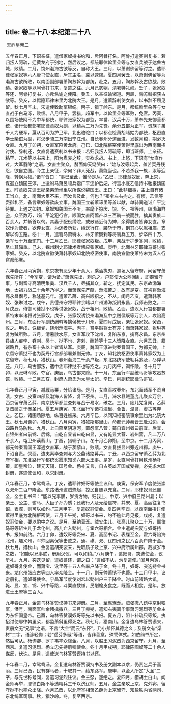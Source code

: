 ```yaml
---
---
---
```

title: 卷二十八·本纪第二十八
---

 天祚皇帝二

五年春正月，下诏亲征，遣僧家奴持书约和，斥阿骨打名。阿骨打遣赛剌复书：若归叛人阿疏，迁黄龙府于别地，然后议之。都统耶律斡里朵等与女直兵战于达鲁古城，败绩。二月，饶州渤海古欲等反，自称大王。三月，以萧谢佛留等讨之。遣耶律张家奴等六人赍书使女直，斥其主名，冀以速降。夏四月癸丑，以萧谢佛留等为渤海古欲所败，以南面副部署萧陶苏斡为都统，赴之。五月，陶苏斡及古欲战，败绩。张家奴等以阿骨打书来，复遣之往。六月己亥朔，清暑特礼岭。壬子，张家奴等还，阿骨打复书，亦斥名谕之使降。癸丑，以亲征谕诸道。丙辰，陶苏斡招获古欲等。癸亥，以惕隐耶律末里为北院大王。是月，遣萧辞剌使女直，以书辞不屈见留。秋七月辛未，宋遣使致助军银绢。丙子，猎于岭东。是月，都统斡里朵等与女直战于白马泺，败绩。八月甲子，罢猎，趋军中。以斡里朵等军败，免官。丙寅，以围场使阿不为中军都统，耶律张家奴为都监，率番、汉兵十万，萧奉先充御营都统，诸行营都部署耶律章奴为副，以精兵二万为先锋。余分五部为正军，贵族子弟千人为硬军，扈从百司为护卫军，北出骆驼口；以都点检萧胡睹姑为都统，枢密直学士柴谊为副，将汉步骑三万南出宁江州。自长春州分道而进，发数月粮，期必灭女直。九月丁卯朔，女直军陷黄龙府。己巳，知北院枢密使萧得里底出为西南面招讨使。辞剌还，女直复遣赛剌以书来报：若归我叛人阿疏等，即当班师。上亲征。粘罕、兀术等以书来上，阳为卑哀之辞，实欲求战。书上，上怒，下诏有“女直作过，大军翦除”之语。女直主聚众，剺面仰天恸哭曰：“始与汝等起兵，盖苦契丹残忍，欲自立国。今主上亲征，奈何？非人死战，莫能当也。不若杀我一族，汝等迎降，转祸为福。”诸军皆曰：“事已至此，惟命是从。”乙巳，耶律章奴反，奔上京，谋迎立魏国王淳。上遣驸马萧昱领兵诣广平淀护后妃，行宫小底乙信持书驰报魏国王。时章奴先遣王妃亲弟萧谛里以所谋说魏国王。王曰：“此非细事，主上自有诸王当立，北、南面大臣不来，而汝言及此，何也？”密令左右拘之。有顷，乙信等赍御札至，备言章奴等欲废立事。魏国王立斩萧谛里等首以献，单骑间道诣广平淀待罪。上遇之如初。章奴知魏国王不听，率麾下掠庆、饶、怀、祖等州，结渤海群盗，众至数万，趋广平淀犯行宫。顺国女直阿鹘产以三百骑一战而胜，擒其贵族二百余人，并斩首以徇。其妻子配役绣院，或散诸近侍为婢，余得脱者皆奔女直。章奴诈为使者，欲奔女直，为逻者所获，缚送行在，腰斩于市，剖其心以献祖庙，支解以徇五路。冬十一月，遣驸马萧特末、林牙萧察剌等将骑兵五万、步卒四十万、亲军七十万至驼门。十二月乙巳，耶律张家奴叛。戊申，亲战于护步答冈，败绩，尽亡其辎重。己未，锦州刺史耶律术者叛应张家奴。庚申，北面林牙耶律马哥讨张家奴。癸亥，以北院宣徽使萧韩家奴知北院枢密使事，南院宣徽使萧特末为汉人行宫都部署。

六年春正月丙寅朔，东京夜有恶少年十余人，乘酒执刃，逾垣入留守府，问留守萧保先所在：“今军变，请为备。”萧保先出，刺杀之。户部使大公鼎闻乱，即摄留守事，与副留守高清明集奚、汉兵千人，尽捕其众，斩之，抚定其民。东京故渤海地，太祖力战二十余年乃得之。而萧保先严酷，渤海苦之，故有是变。其裨将渤海高永昌僣号，称隆基元年。遣萧乙薛、高兴顺招之，不从。闰月乙亥，遣萧韩家奴、张琳讨之。戊午，贵德州守将耶律余睹以广州渤海叛附永昌，我师击败之。二月戊辰，侍御司徒挞不也等讨张家奴，战于祖州，败绩。乙酉，遣汉人行宫都部署萧特末率诸将讨张家奴。戊子，张家奴诱饶州渤海及中京贼侯既等万余人，攻陷高州。三月，东面行军副统酬斡等擒侯概于川州。夏四月戊辰，亲征张家奴。癸酉，败之。甲戌，诛叛党，饶州渤海平。丙子，赏平贼将士有差；而萧韩家奴、张琳等复为贼所败。五月，清暑散水原。女直军攻下沈州，复陷东京，擒高永昌。东京州县族人痕孛、铎剌、吴十、挞不也、道剌、酬斡等十三人皆降女直。六月乙丑，籍诸路兵，有杂畜十头以上者皆从军。庚辰，魏国王淳进封秦晋国王，为都元帅，上京留守萧挞不也为契丹行宫都部署兼副元帅。丁亥，知北院枢密使事萧韩家奴为上京留守。秋七月，猎秋山。春州渤海二千余户叛，东北路统军使勒兵追及，尽俘以还。八月，乌古部叛，遣中丞耶律挞不也等招之。九月丙午，谒怀陵。冬十月丁卯，以张琳军败，夺官。庚辰，乌古部来降。十一月，东面行军副统马哥等攻曷苏馆，败绩。十二月乙亥，封庶人萧氏为太皇太妃。辛巳，削副统耶律马哥官。

七年春正月甲寅，减厩马粟，分给诸局。是月，女直军攻春州，东北面诸军不战自溃，女古、皮室四部及渤海人皆降，复下泰州。二月，涞水县贼董庞儿聚众万余，西京留守萧乙薛、南京统军都监查剌与战于易水，破之。三月，庞儿党复聚，乙薛复击破之于奉圣州。夏五月庚寅，东北面行军诸将涅里、合鲁、涅哥、虚古等弃之。乙巳，诸围场隙地，纵百姓樵采。六月辛巳，以同知枢密院事余里也为北院大王。秋七月癸卯，猎秋山。八月丙寅，猎狘斯那里山，命都元帅秦晋王赴沿边，会四路兵马防秋。九月，上自燕至阴凉河，置怨军八营：募自宜州者曰前宜、后宜，自锦州者曰前锦、后锦，自乾自显者曰乾曰显，又有乾显大营、岩州营，凡二万八千余人，屯卫州蒺藜山。丁酉，猎辋子山。冬十月乙卯朔，至中京。十二月丙寅，都元帅秦晋国王淳遇女直军，战于蒺藜山，败绩。女直复拔显州旁近州郡。庚午，下诏自责。癸酉，遣夷离毕查剌与大公鼎诸路募兵。丁丑，以西京留守萧乙薛为北府宰相，东北路行军都统奚霞末知奚六部大王事。是岁，女直阿骨打用铁州杨朴策，即皇帝位，建元天辅，国号金。杨朴又言，自古英雄开国或受禅，必先求大国封册，遂遣使议和，以求封册。

八年春正月，幸鸳鸯泺。丁亥，遣耶律奴哥等使金议和。庚寅，保安军节度使张崇以双州二百户降金。东路诸州盗贼蜂起，掠民自随以充食。二月，耶律奴哥还自金，金主复书曰：“能以兄事朕，岁贡方物，归我上、中京、兴中府三路州县；以亲王、公主、驸马、大臣子孙为质；还我行人及元给信符，并宋、夏、高丽往复书诏、表牒，则可以如约。”三月甲午，复遣奴哥使金。夏四月辛酉，以西南面招讨使萧得里底为北院枢密使。五月壬午朔，奴哥以书来，约不逾此月见报。戊戌，复遣奴哥使金，要以酌中之议。是月，至纳葛泺。贼安生儿、张高儿聚众二十万，耶律马哥等斩生儿于龙化州，高儿亡入懿州，与霍六哥相合。金主遣胡突衮与奴哥持书，报如前约。六月丁卯，遣奴哥等赍宋、夏、高丽书诏、表牒至金。霍六哥陷海北州，趣义州，军帅回离保等击败之。通、祺、双、辽四州之民八百余户降于金。秋七月，猎秋山。金复遣胡突衮来，免取质子及上京、兴中府所属州郡，裁减岁币之数，“如能以兄事朕，册用汉仪，可以如约。”八月庚午，遣奴哥、突迭使金，议册礼。九月，突迭见留，遣奴哥还，谓之曰：“言如不从，勿复遣使。”闰月丙寅，遣奴哥复使金，而萧宝、讹里等十五人各率户降于金。冬十月，奴哥、突迭持金书来。龙化州张应古等四人率众降金。十一月，副元帅萧挞不也薨。十二月甲申，议定册礼，遣奴哥使金。宁昌军节度使刘宏以懿州户三千降金。时山前诸路大饥，乾、显、宜、锦、兴中等路，斗粟直数缣，民削榆皮食之，既而人相食。是年，放进士王翚等三百人。

九年春正月，金遣乌林答赞谟持书来迎册。二月，至鸳鸯泺。贼张撒八诱中京射粮军，僣号，南面军帅余睹擒撒八。三月丁卯朔，遣知右夷离毕事萧习泥烈等册金主为东怀国皇帝。己酉，乌林答赞谟奴哥等先以书报。夏五月，阻卜补疏只等叛，执招讨使耶律斡里朵，都监萧斜里得死之。秋七月，猎南山。金复遣乌林答赞谟来，责册文无“兄事”之语，不言“大金”而云“东怀”，乃小邦怀其德之义；及册文有“渠材”二字，语涉轻侮；若“遥芬多戩”等语，皆非善意，殊乖体式。如依前书所定，然后可从。杨询卿、罗子韦率众降金。八月，以赵王习泥烈为西京留守。九月，至西京。复遣习泥烈、杨立忠先持册稿使金。冬十月甲戌朔，耶律陈图奴等二十余人谋反，伏诛。是月，遣使送乌林答赞谟持书以还。

十年春二月，幸鸳鸯泺。金复遣乌林答赞谟持书及册文副本以求，仍责乞兵于高丽。三月己酉，民有群马者，十取其一，给东路军。庚申，以金人所定“大圣”二字，与先世称号同，复遣习泥烈往议。金主怒，遂绝之。夏四月，猎胡土白山，闻金师再举，耶律白斯不等选精兵三千以济辽师。五月，金主亲攻上京，克外郛，留守挞不也率众出降。六月乙酉，以北府宰相萧乙薛为上京留守、知盐铁内省两司、东北统军司事。秋，猎沙岭。冬，复至西京。

